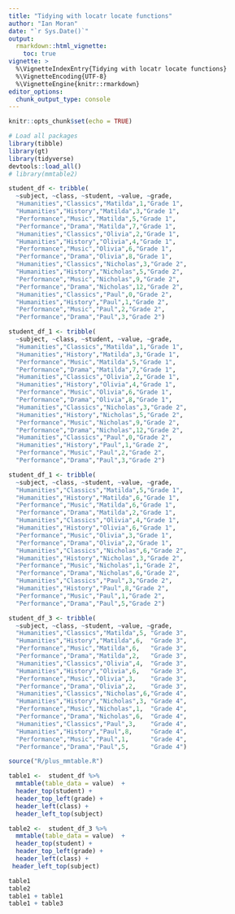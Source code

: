 ```yaml
---
title: "Tidying with locatr locate functions"
author: "Ian Moran"
date: "`r Sys.Date()`"
output:
  rmarkdown::html_vignette:
    toc: true
vignette: >
  %\VignetteIndexEntry{Tidying with locatr locate functions}
  %\VignetteEncoding{UTF-8}
  %\VignetteEngine{knitr::rmarkdown}
editor_options: 
  chunk_output_type: console
---
```


```r
knitr::opts_chunk$set(echo = TRUE)
```

```r
# Load all packages 
library(tibble)
library(gt)
library(tidyverse)
devtools::load_all()
# library(mmtable2)

student_df <- tribble(
  ~subject, ~class, ~student, ~value, ~grade,
  "Humanities","Classics","Matilda",1,"Grade 1",
  "Humanities","History","Matilda",3,"Grade 1",
  "Performance","Music","Matilda",5,"Grade 1",
  "Performance","Drama","Matilda",7,"Grade 1",
  "Humanities","Classics","Olivia",2,"Grade 1",
  "Humanities","History","Olivia",4,"Grade 1",
  "Performance","Music","Olivia",6,"Grade 1",
  "Performance","Drama","Olivia",8,"Grade 1",
  "Humanities","Classics","Nicholas",3,"Grade 2",
  "Humanities","History","Nicholas",5,"Grade 2",
  "Performance","Music","Nicholas",9,"Grade 2",
  "Performance","Drama","Nicholas",12,"Grade 2",
  "Humanities","Classics","Paul",0,"Grade 2",
  "Humanities","History","Paul",1,"Grade 2",
  "Performance","Music","Paul",2,"Grade 2",
  "Performance","Drama","Paul",3,"Grade 2")

student_df_1 <- tribble(
  ~subject, ~class, ~student, ~value, ~grade,
  "Humanities","Classics","Matilda",1,"Grade 1",
  "Humanities","History","Matilda",3,"Grade 1",
  "Performance","Music","Matilda",5,"Grade 1",
  "Performance","Drama","Matilda",7,"Grade 1",
  "Humanities","Classics","Olivia",2,"Grade 1",
  "Humanities","History","Olivia",4,"Grade 1",
  "Performance","Music","Olivia",6,"Grade 1",
  "Performance","Drama","Olivia",8,"Grade 1",
  "Humanities","Classics","Nicholas",3,"Grade 2",
  "Humanities","History","Nicholas",5,"Grade 2",
  "Performance","Music","Nicholas",9,"Grade 2",
  "Performance","Drama","Nicholas",12,"Grade 2",
  "Humanities","Classics","Paul",0,"Grade 2",
  "Humanities","History","Paul",1,"Grade 2",
  "Performance","Music","Paul",2,"Grade 2",
  "Performance","Drama","Paul",3,"Grade 2")

student_df_1 <- tribble(
  ~subject, ~class, ~student, ~value, ~grade,
  "Humanities","Classics","Matilda",5,"Grade 1",
  "Humanities","History","Matilda",6,"Grade 1",
  "Performance","Music","Matilda",6,"Grade 1",
  "Performance","Drama","Matilda",2,"Grade 1",
  "Humanities","Classics","Olivia",4,"Grade 1",
  "Humanities","History","Olivia",6,"Grade 1",
  "Performance","Music","Olivia",3,"Grade 1",
  "Performance","Drama","Olivia",2,"Grade 1",
  "Humanities","Classics","Nicholas",6,"Grade 2",
  "Humanities","History","Nicholas",3,"Grade 2",
  "Performance","Music","Nicholas",1,"Grade 2",
  "Performance","Drama","Nicholas",6,"Grade 2",
  "Humanities","Classics","Paul",3,"Grade 2",
  "Humanities","History","Paul",8,"Grade 2",
  "Performance","Music","Paul",1,"Grade 2",
  "Performance","Drama","Paul",5,"Grade 2")

student_df_3 <- tribble(
  ~subject, ~class, ~student, ~value, ~grade,
  "Humanities","Classics","Matilda",5, "Grade 3",
  "Humanities","History","Matilda",6,  "Grade 3",
  "Performance","Music","Matilda",6,   "Grade 3",
  "Performance","Drama","Matilda",2,   "Grade 3",
  "Humanities","Classics","Olivia",4,  "Grade 3",
  "Humanities","History","Olivia",6,   "Grade 3",
  "Performance","Music","Olivia",3,    "Grade 3",
  "Performance","Drama","Olivia",2,    "Grade 3",
  "Humanities","Classics","Nicholas",6,"Grade 4",
  "Humanities","History","Nicholas",3, "Grade 4",
  "Performance","Music","Nicholas",1,  "Grade 4",
  "Performance","Drama","Nicholas",6,  "Grade 4",
  "Humanities","Classics","Paul",3,    "Grade 4",
  "Humanities","History","Paul",8,     "Grade 4",
  "Performance","Music","Paul",1,      "Grade 4",
  "Performance","Drama","Paul",5,      "Grade 4")

source("R/plus_mmtable.R")

```


```r

table1 <-  student_df %>% 
  mmtable(table_data = value)  +
  header_top(student) +
  header_top_left(grade) +
  header_left(class) +
  header_left_top(subject)

table2 <-  student_df_3 %>% 
  mmtable(table_data = value)  +
  header_top(student) +
  header_top_left(grade) +
  header_left(class) +
 header_left_top(subject)

table1
table2
table1 + table1
table1 + table3


```





















